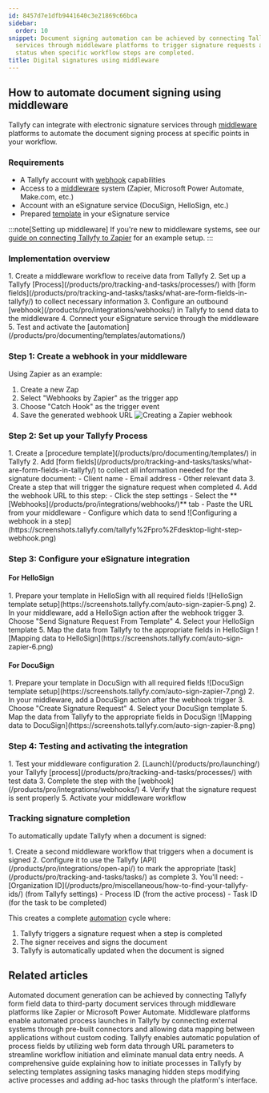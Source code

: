 ```yaml
---
id: 8457d7e1dfb9441640c3e21869c66bca
sidebar:
  order: 10
snippet: Document signing automation can be achieved by connecting Tallyfy with eSignature
  services through middleware platforms to trigger signature requests and track completion
  status when specific workflow steps are completed.
title: Digital signatures using middleware
---
```



## How to automate document signing using middleware

Tallyfy can integrate with electronic signature services through [middleware](/products/pro/integrations/middleware/) platforms to automate the document signing process at specific points in your workflow.

### Requirements
- A Tallyfy account with [webhook](/products/pro/integrations/webhooks/) capabilities
- Access to a [middleware](/products/pro/integrations/middleware/) system (Zapier, Microsoft Power Automate, Make.com, etc.)
- Account with an eSignature service (DocuSign, HelloSign, etc.)
- Prepared [template](/products/pro/documenting/templates/) in your eSignature service

:::note[Setting up middleware]
If you're new to middleware systems, see our [guide on connecting Tallyfy to Zapier](/products/pro/integrations/middleware/zapier/how-to-connect-your-tallyfy-account-to-zapier/) for an example setup.
:::

### Implementation overview
<Steps>
1. Create a middleware workflow to receive data from Tallyfy
2. Set up a Tallyfy [Process](/products/pro/tracking-and-tasks/processes/) with [form fields](/products/pro/tracking-and-tasks/tasks/what-are-form-fields-in-tallyfy/) to collect necessary information
3. Configure an outbound [webhook](/products/pro/integrations/webhooks/) in Tallyfy to send data to the middleware
4. Connect your eSignature service through the middleware
5. Test and activate the [automation](/products/pro/documenting/templates/automations/)
</Steps>

### Step 1: Create a webhook in your middleware

Using Zapier as an example:
<Steps>
1. Create a new Zap
2. Select "Webhooks by Zapier" as the trigger app
3. Choose "Catch Hook" as the trigger event
4. Save the generated webhook URL
   ![Creating a Zapier webhook](https://screenshots.tallyfy.com/auto-sign-zapier-1.png)
</Steps>

### Step 2: Set up your Tallyfy Process

<Steps>
1. Create a [procedure template](/products/pro/documenting/templates/) in Tallyfy
2. Add [form fields](/products/pro/tracking-and-tasks/tasks/what-are-form-fields-in-tallyfy/) to collect all information needed for the signature document:
   - Client name
   - Email address
   - Other relevant data
3. Create a step that will trigger the signature request when completed
4. Add the webhook URL to this step:
   - Click the step settings
   - Select the **[Webhooks](/products/pro/integrations/webhooks/)** tab
   - Paste the URL from your middleware
   - Configure which data to send
   ![Configuring a webhook in a step](https://screenshots.tallyfy.com/tallyfy%2Fpro%2Fdesktop-light-step-webhook.png)
</Steps>

### Step 3: Configure your eSignature integration

#### For HelloSign
<Steps>
1. Prepare your template in HelloSign with all required fields
   ![HelloSign template setup](https://screenshots.tallyfy.com/auto-sign-zapier-5.png)
2. In your middleware, add a HelloSign action after the webhook trigger
3. Choose "Send Signature Request From Template"
4. Select your HelloSign template
5. Map the data from Tallyfy to the appropriate fields in HelloSign
   ![Mapping data to HelloSign](https://screenshots.tallyfy.com/auto-sign-zapier-6.png)
</Steps>

#### For DocuSign
<Steps>
1. Prepare your template in DocuSign with all required fields
   ![DocuSign template setup](https://screenshots.tallyfy.com/auto-sign-zapier-7.png)
2. In your middleware, add a DocuSign action after the webhook trigger
3. Choose "Create Signature Request"
4. Select your DocuSign template
5. Map the data from Tallyfy to the appropriate fields in DocuSign
   ![Mapping data to DocuSign](https://screenshots.tallyfy.com/auto-sign-zapier-8.png)
</Steps>

### Step 4: Testing and activating the integration
<Steps>
1. Test your middleware configuration
2. [Launch](/products/pro/launching/) your Tallyfy [process](/products/pro/tracking-and-tasks/processes/) with test data
3. Complete the step with the [webhook](/products/pro/integrations/webhooks/)
4. Verify that the signature request is sent properly
5. Activate your middleware workflow
</Steps>

### Tracking signature completion

To automatically update Tallyfy when a document is signed:

<Steps>
1. Create a second middleware workflow that triggers when a document is signed
2. Configure it to use the Tallyfy [API](/products/pro/integrations/open-api/) to mark the appropriate [task](/products/pro/tracking-and-tasks/tasks/) as complete
3. You'll need:
   - [Organization ID](/products/pro/miscellaneous/how-to-find-your-tallyfy-ids/) (from Tallyfy settings)
   - Process ID (from the active process)
   - Task ID (for the task to be completed)
</Steps>

This creates a complete [automation](/products/pro/documenting/templates/automations/) cycle where:
1. Tallyfy triggers a signature request when a step is completed
2. The signer receives and signs the document
3. Tallyfy is automatically updated when the document is signed


## Related articles
<CardGrid>
<LinkTitleCard header="<b>Documents > Send data to document creation systems</b>" href="/products/pro/documenting/documents/how-to-generate-documents-from-form-fields/" > Automated document generation can be achieved by connecting Tallyfy form field data to third-party document services through middleware platforms like Zapier or Microsoft Power Automate. </LinkTitleCard>
<LinkTitleCard header="<b>Triggers > Launch via middleware</b>" href="/products/pro/launching/triggers/via-middleware/" > Middleware platforms enable automated process launches in Tallyfy by connecting external systems through pre-built connectors and allowing data mapping between applications without custom coding. </LinkTitleCard>
<LinkTitleCard header="<b>Launching > Launch a process from a web form</b>" href="/products/pro/launching/how-to-launch-a-tallyfy-process-from-a-webform/" > Tallyfy enables automatic population of process fields by utilizing web form data through URL parameters to streamline workflow initiation and eliminate manual data entry needs. </LinkTitleCard>
<LinkTitleCard header="<b>Launching > Launch manually</b>" href="/products/pro/launching/how-can-i-launch-a-process-in-tallyfy/" > A comprehensive guide explaining how to initiate processes in Tallyfy by selecting templates assigning tasks managing hidden steps modifying active processes and adding ad-hoc tasks through the platform's interface. </LinkTitleCard>
</CardGrid>